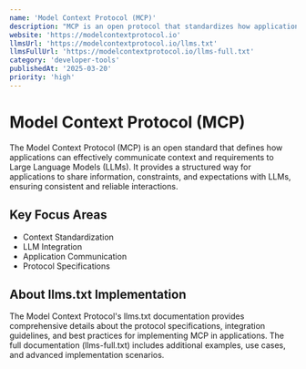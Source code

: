 ```yaml
---
name: 'Model Context Protocol (MCP)'
description: "MCP is an open protocol that standardizes how applications provide context to LLMs."
website: 'https://modelcontextprotocol.io'
llmsUrl: 'https://modelcontextprotocol.io/llms.txt'
llmsFullUrl: 'https://modelcontextprotocol.io/llms-full.txt'
category: 'developer-tools'
publishedAt: '2025-03-20'
priority: 'high'
---
```


# Model Context Protocol (MCP)

The Model Context Protocol (MCP) is an open standard that defines how applications can effectively communicate context and requirements to Large Language Models (LLMs). It provides a structured way for applications to share information, constraints, and expectations with LLMs, ensuring consistent and reliable interactions.

## Key Focus Areas

- Context Standardization
- LLM Integration
- Application Communication
- Protocol Specifications

## About llms.txt Implementation

The Model Context Protocol's llms.txt documentation provides comprehensive details about the protocol specifications, integration guidelines, and best practices for implementing MCP in applications. The full documentation (llms-full.txt) includes additional examples, use cases, and advanced implementation scenarios.




